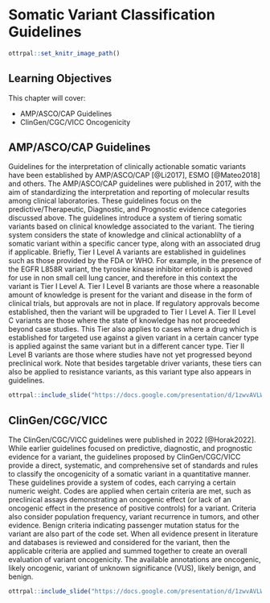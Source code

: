 
# Somatic Variant Classification Guidelines

```r
ottrpal::set_knitr_image_path()
```

## Learning Objectives

This chapter will cover:  

- AMP/ASCO/CAP Guidelines
- ClinGen/CGC/VICC Oncogenicity

## AMP/ASCO/CAP Guidelines

Guidelines for the interpretation of clinically actionable somatic variants have been established by AMP/ASCO/CAP [@Li2017], ESMO [@Mateo2018] and others. The AMP/ASCO/CAP guidelines were published in 2017, with the aim of standardizing the interpretation and reporting of molecular results among clinical laboratories. These guidelines focus on the predictive/Therapeutic, Diagnostic, and Prognostic evidence categories discussed above. The guidelines introduce a system of tiering somatic variants based on clinical knowledge associated to the variant. The tiering system considers the state of knowledge and clinical actionablilty of a somatic variant within a specific cancer type, along with an associated drug if applicable. Briefly, Tier I Level A variants are established in guidelines such as those provided by the FDA or WHO. For example, in the presence of the EGFR L858R variant, the tyrosine kinase inhibitor erlotinib is approved for use in non small cell lung cancer, and therefore in this context the variant is Tier I Level A. Tier I Level B variants are those where a reasonable amount of knowledge is present for the variant and disease in the form of clinical trials, but approvals are not in place. If regulatory approvals become established, then the variant will be upgraded to Tier I Level A. Tier II Level C variants are those where the state of knowledge has not proceeded beyond case studies. This Tier also applies to cases where a drug which is established for targeted use against a given variant in a certain cancer type is applied against the same variant but in a different cancer type. Tier II Level B variants are those where studies have not yet progressed beyond preclinical work. Note that besides targetable driver variants, these tiers can also be applied to resistance variants, as this variant type also appears in guidelines.

```r
ottrpal::include_slide("https://docs.google.com/presentation/d/1zwvAVLWpN2mKrJLgo5ZcAuSKQrHZ8zunIYHLe-w6bBo/edit#slide=id.g22509046821_0_8")
```

## ClinGen/CGC/VICC

The ClinGen/CGC/VICC guidelines were published in 2022 [@Horak2022]. While earlier guidelines focused on predictive, diagnostic, and prognostic evidence for a variant, the guidelines proposed by ClinGen/CGC/VICC provide a direct, systematic, and comprehensive set of standards and rules to classify the oncogenicity of a somatic variant in a quantitative manner. These guidelines provide a system of codes, each carrying a certain numeric weight. Codes are applied when certain criteria are met, such as preclinical assays demonstrating an oncogenic effect (or lack of an oncogenic effect in the presence of positive controls) for a variant. Criteria also consider population frequency, variant recurrence in tumors, and other evidence. Benign criteria indicating passenger mutation status for the variant are also part of the code set. When all evidence present in literature and databases is reviewed and considered for the variant, then the applicable criteria are applied and summed together to create an overall evaluation of variant oncogenicity. The available annotations are oncogenic, likely oncogenic, variant of unknown significance (VUS), likely benign, and benign. 

   
```r
ottrpal::include_slide("https://docs.google.com/presentation/d/1zwvAVLWpN2mKrJLgo5ZcAuSKQrHZ8zunIYHLe-w6bBo/edit#slide=id.g28106c9f66a_0_7")
```
